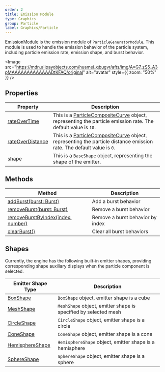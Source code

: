 ```yaml
---
order: 2
title: Emission Module
type: Graphics
group: Particle
label: Graphics/Particle
---
```


[EmissionModule](/apis/core/#EmissionModule) is the emission module of `ParticleGeneratorModule`. This module is used to handle the emission behavior of the particle system, including particle emission rate, emission shape, and burst behavior.

<Image src="https://mdn.alipayobjects.com/huamei_qbugvr/afts/img/A*G7_zS5_A3pMAAAAAAAAAAAAADtKFAQ/original" alt="avatar" style={{ zoom: "50%" }} />

## Properties

| Property                                                        | Description                                                                                                     |
| --------------------------------------------------------------- | --------------------------------------------------------------------------------------------------------------- |
| [rateOverTime](/apis/core/#EmissionModule-rateOverTime)       | This is a [ParticleCompositeCurve](/apis/core/#ParticleCompositeCurve) object, representing the particle emission rate. The default value is `10`.    |
| [rateOverDistance](/apis/core/#EmissionModule-rateOverDistance) | This is a [ParticleCompositeCurve](/apis/core/#ParticleCompositeCurve) object, representing the particle distance emission rate. The default value is `0`. |
| [shape](/apis/core/#EmissionModule-shape)                     | This is a `BaseShape` object, representing the shape of the emitter.                                             |

## Methods

| Method                                                                             | Description               |
| ---------------------------------------------------------------------------------- | ------------------------- |
| [addBurst(burst: Burst)](/apis/core/#EmissionModule-addBurst)                    | Add a burst behavior      |
| [removeBurst(burst: Burst)](/apis/core/#EmissionModule-removeBurst)              | Remove a burst behavior   |
| [removeBurstByIndex(index: number)](/apis/core/#EmissionModule-removeBurstByIndex) | Remove a burst behavior by index |
| [clearBurst()](/apis/core/#EmissionModule-clearBurst)                            | Clear all burst behaviors |

## Shapes

Currently, the engine has the following built-in emitter shapes, providing corresponding shape auxiliary displays when the particle component is selected.

| Emitter Shape Type                                              | Description                          |
| --------------------------------------------------------------- | ------------------------------------ |
| [BoxShape](/apis/core/#BoxShape)               | `BoxShape` object, emitter shape is a cube |
| [MeshShape](/apis/core/#MeshShape)             | `MeshShape` object, emitter shape is specified by selected mesh |
| [CircleShape](/apis/core/#CircleShape)         | `CircleShape` object, emitter shape is a circle |
| [ConeShape](/apis/core/#ConeShape)             | `ConeShape` object, emitter shape is a cone |
| [HemisphereShape](/apis/core/#HemisphereShape) | `HemisphereShape` object, emitter shape is a hemisphere |
| [SphereShape](/apis/core/#SphereShape)         | `SphereShape` object, emitter shape is a sphere |
